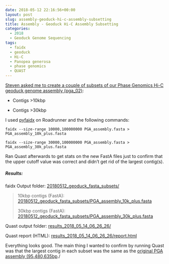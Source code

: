```yaml
---
date: 2018-05-12 22:16:56+00:00
layout: post
slug: assembly-geoduck-hi-c-assembly-subsetting
title: Assembly - Geoduck Hi-C Assembly Subsetting
categories:
  - 2018
  - Geoduck Genome Sequencing
tags:
  - faidx
  - geoduck
  - Hi-C
  - Panopea generosa
  - phase genomics
  - QUAST
---
```


[Steven asked me to create a couple of subsets of our Phase Genomics Hi-C geoduck genome assembly (pga_02)](https://github.com/RobertsLab/resources/issues/259):





  * Contigs >10kbp



  * Contigs >30kbp






I used [pyfaidx](https://github.com/mdshw5/pyfaidx) on Roadrunner and the following commands:


```shell
faidx --size-range 10000,100000000 PGA_assembly.fasta > PGA_assembly_10k_plus.fasta

faidx --size-range 30000,100000000 PGA_assembly.fasta > PGA_assembly_30k_plus.fasta
```



Ran Quast afterwards to get stats on the new FastA files just to confirm that the upper cutoff value was correct and didn't get rid of the largest contig(s).



##### Results:



faidx Output folder: [20180512_geoduck_fasta_subsets/](https://owl.fish.washington.edu/Athaliana/20180512_geoduck_fasta_subsets/)



<blockquote>
  10kbp contigs (FastA): [20180512_geoduck_fasta_subsets/PGA_assembly_10k_plus.fasta](https://owl.fish.washington.edu/Athaliana/20180512_geoduck_fasta_subsets/PGA_assembly_10k_plus.fasta)

  30kbp contigs (FastA): [20180512_geoduck_fasta_subsets/PGA_assembly_30k_plus.fasta](https://owl.fish.washington.edu/Athaliana/20180512_geoduck_fasta_subsets/PGA_assembly_30k_plus.fasta)
</blockquote>



Quast output folder: [results_2018_05_14_06_26_26/](https://owl.fish.washington.edu/Athaliana/quast_results/results_2018_05_14_06_26_26/)

Quast report (HTML): [results_2018_05_14_06_26_26/report.html](https://owl.fish.washington.edu/Athaliana/quast_results/results_2018_05_14_06_26_26/report.html)

Everything looks good. The main thing I wanted to confirm by running Quast was that the largest contig in each subset was the same as the [original PGA assembly (95,480,635bp](https://robertslab.github.io/sams-notebook/posts/2018-04-30-assembly-stats-geoduck-hi-c-assembly-comparison/)./
